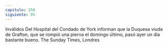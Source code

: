 ```yaml
---
capitulo: 150
siguiente: 95
---
```


Inválidos
Del Hospital del Condado de York informan que la Duquesa viuda de
Grafton, que se rompió una pierna el domingo último, pasó ayer un día bastante
bueno.
The Sunday Times, Londres
